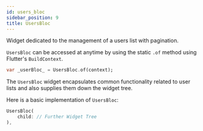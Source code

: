 ```yaml
---
id: users_bloc
sidebar_position: 9
title: UsersBloc
---
```


Widget dedicated to the management of a users list with pagination.

`UsersBloc` can be accessed at anytime by using the static `.of` method
using Flutter's `BuildContext`.

```dart
var _userBloc_ = UsersBloc.of(context);
```

The `UsersBloc` widget encapsulates common functionality related to user lists and also supplies them down the widget tree.

Here is a basic implementation of `UsersBloc`:

```dart
UsersBloc(
    child: // Further Widget Tree
),
```